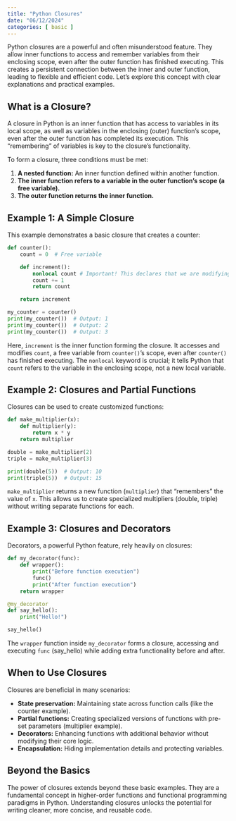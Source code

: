 ```yaml
---
title: "Python Closures"
date: "06/12/2024"
categories: [ basic ]
---
```



Python closures are a powerful and often misunderstood feature. They allow inner functions to access and remember variables from their enclosing scope, even after the outer function has finished executing. This creates a persistent connection between the inner and outer function, leading to flexible and efficient code. Let's explore this concept with clear explanations and practical examples.

## What is a Closure?

A closure in Python is an inner function that has access to variables in its local scope, as well as variables in the enclosing (outer) function's scope, even after the outer function has completed its execution.  This "remembering" of variables is key to the closure's functionality.

To form a closure, three conditions must be met:

1. **A nested function:** An inner function defined within another function.
2. **The inner function refers to a variable in the outer function's scope (a free variable).**
3. **The outer function returns the inner function.**


## Example 1: A Simple Closure

This example demonstrates a basic closure that creates a counter:

```python
def counter():
    count = 0  # Free variable

    def increment():
        nonlocal count # Important! This declares that we are modifying the outer count, not creating a new one.
        count += 1
        return count

    return increment

my_counter = counter()
print(my_counter())  # Output: 1
print(my_counter())  # Output: 2
print(my_counter())  # Output: 3
```

Here, `increment` is the inner function forming the closure. It accesses and modifies `count`, a free variable from `counter()`'s scope, even after `counter()` has finished executing.  The `nonlocal` keyword is crucial; it tells Python that `count` refers to the variable in the enclosing scope, not a new local variable.

## Example 2: Closures and Partial Functions

Closures can be used to create customized functions:

```python
def make_multiplier(x):
    def multiplier(y):
        return x * y
    return multiplier

double = make_multiplier(2)
triple = make_multiplier(3)

print(double(5))  # Output: 10
print(triple(5))  # Output: 15
```

`make_multiplier` returns a new function (`multiplier`) that "remembers" the value of `x`.  This allows us to create specialized multipliers (double, triple) without writing separate functions for each.


## Example 3:  Closures and Decorators

Decorators, a powerful Python feature, rely heavily on closures:

```python
def my_decorator(func):
    def wrapper():
        print("Before function execution")
        func()
        print("After function execution")
    return wrapper

@my_decorator
def say_hello():
    print("Hello!")

say_hello()
```

The `wrapper` function inside `my_decorator` forms a closure, accessing and executing `func` (say_hello) while adding extra functionality before and after.


## When to Use Closures

Closures are beneficial in many scenarios:

* **State preservation:**  Maintaining state across function calls (like the counter example).
* **Partial functions:** Creating specialized versions of functions with pre-set parameters (multiplier example).
* **Decorators:** Enhancing functions with additional behavior without modifying their core logic.
* **Encapsulation:** Hiding implementation details and protecting variables.



##  Beyond the Basics

The power of closures extends beyond these basic examples.  They are a fundamental concept in higher-order functions and functional programming paradigms in Python.  Understanding closures unlocks the potential for writing cleaner, more concise, and reusable code.

